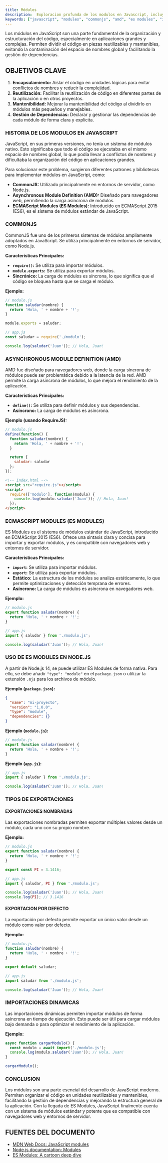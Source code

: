 ```yaml
---
title: Módulos
description:  Exploracion profunda de los modulos en Javascript, incluyendo CommonJS, AMD, y ES Modules.
keywords: ["javascript", "modules", "commonjs", "amd", "es modules", "import", "export"]
---
```


Los módulos en JavaScript son una parte fundamental de la organización y estructuración del código, especialmente en aplicaciones grandes y complejas. Permiten dividir el código en piezas reutilizables y mantenibles, evitando la contaminación del espacio de nombres global y facilitando la gestión de dependencias.

## OBJETIVOS CLAVE

1.  **Encapsulamiento:** Aislar el código en unidades lógicas para evitar conflictos de nombres y reducir la complejidad.
2.  **Reutilización:** Facilitar la reutilización de código en diferentes partes de la aplicación o en otros proyectos.
3.  **Mantenibilidad:** Mejorar la mantenibilidad del código al dividirlo en módulos más pequeños y manejables.
4.  **Gestión de Dependencias:** Declarar y gestionar las dependencias de cada módulo de forma clara y explícita.

### HISTORIA DE LOS MODULOS EN JAVASCRIPT

JavaScript, en sus primeras versiones, no tenía un sistema de módulos nativo. Esto significaba que todo el código se ejecutaba en el mismo espacio de nombres global, lo que podía llevar a conflictos de nombres y dificultaba la organización del código en aplicaciones grandes.

Para solucionar este problema, surgieron diferentes patrones y bibliotecas para implementar módulos en JavaScript, como:

*   **CommonJS:** Utilizado principalmente en entornos de servidor, como Node.js.
*   **Asynchronous Module Definition (AMD):** Diseñado para navegadores web, permitiendo la carga asíncrona de módulos.
*   **ECMAScript Modules (ES Modules):** Introducido en ECMAScript 2015 (ES6), es el sistema de módulos estándar de JavaScript.

### COMMONJS

CommonJS fue uno de los primeros sistemas de módulos ampliamente adoptados en JavaScript. Se utiliza principalmente en entornos de servidor, como Node.js.

**Características Principales:**

*   **`require()`:** Se utiliza para importar módulos.
*   **`module.exports`:** Se utiliza para exportar módulos.
*   **Sincrónico:** La carga de módulos es síncrona, lo que significa que el código se bloquea hasta que se carga el módulo.

**Ejemplo:**

```javascript
// modulo.js
function saludar(nombre) {
  return 'Hola, ' + nombre + '!';
}

module.exports = saludar;
```

```javascript
// app.js
const saludar = require('./modulo');

console.log(saludar('Juan')); // Hola, Juan!
```

### ASYNCHRONOUS MODULE DEFINITION (AMD)

AMD fue diseñado para navegadores web, donde la carga síncrona de módulos puede ser problemática debido a la latencia de la red. AMD permite la carga asíncrona de módulos, lo que mejora el rendimiento de la aplicación.

**Características Principales:**

*   **`define()`:** Se utiliza para definir módulos y sus dependencias.
*   **Asíncrono:** La carga de módulos es asíncrona.

**Ejemplo (usando RequireJS):**

```javascript
// modulo.js
define(function() {
  function saludar(nombre) {
    return 'Hola, ' + nombre + '!';
  }

  return {
    saludar: saludar
  };
});
```

```html
<!-- index.html -->
<script src="require.js"></script>
<script>
  require(['modulo'], function(modulo) {
    console.log(modulo.saludar('Juan')); // Hola, Juan!
  });
</script>
```

### ECMASCRIPT MODULES (ES MODULES)

ES Modules es el sistema de módulos estándar de JavaScript, introducido en ECMAScript 2015 (ES6). Ofrece una sintaxis clara y concisa para importar y exportar módulos, y es compatible con navegadores web y entornos de servidor.

**Características Principales:**

*   **`import`:** Se utiliza para importar módulos.
*   **`export`:** Se utiliza para exportar módulos.
*   **Estático:** La estructura de los módulos se analiza estáticamente, lo que permite optimizaciones y detección temprana de errores.
*   **Asíncrono:** La carga de módulos es asíncrona en navegadores web.

**Ejemplo:**

```javascript
// modulo.js
export function saludar(nombre) {
  return 'Hola, ' + nombre + '!';
}
```

```javascript
// app.js
import { saludar } from './modulo.js';

console.log(saludar('Juan')); // Hola, Juan!
```

### USO DE ES MODULES EN NODE.JS

A partir de Node.js 14, se puede utilizar ES Modules de forma nativa. Para ello, se debe añadir `"type": "module"` en el `package.json` o utilizar la extensión `.mjs` para los archivos de módulo.

**Ejemplo (`package.json`):**

```json
{
  "name": "mi-proyecto",
  "version": "1.0.0",
  "type": "module",
  "dependencies": {}
}
```

**Ejemplo (`modulo.js`):**

```javascript
// modulo.js
export function saludar(nombre) {
  return 'Hola, ' + nombre + '!';
}
```

**Ejemplo (`app.js`):**

```javascript
// app.js
import { saludar } from './modulo.js';

console.log(saludar('Juan')); // Hola, Juan!
```

### TIPOS DE EXPORTACIONES

#### EXPORTACIONES NOMBRADAS

Las exportaciones nombradas permiten exportar múltiples valores desde un módulo, cada uno con su propio nombre.

**Ejemplo:**

```javascript
// modulo.js
export function saludar(nombre) {
  return 'Hola, ' + nombre + '!';
}

export const PI = 3.1416;
```

```javascript
// app.js
import { saludar, PI } from './modulo.js';

console.log(saludar('Juan')); // Hola, Juan!
console.log(PI); // 3.1416
```

#### EXPORTACION POR DEFECTO

La exportación por defecto permite exportar un único valor desde un módulo como valor por defecto.

**Ejemplo:**

```javascript
// modulo.js
function saludar(nombre) {
  return 'Hola, ' + nombre + '!';
}

export default saludar;
```

```javascript
// app.js
import saludar from './modulo.js';

console.log(saludar('Juan')); // Hola, Juan!
```

### IMPORTACIONES DINAMICAS

Las importaciones dinámicas permiten importar módulos de forma asíncrona en tiempo de ejecución. Esto puede ser útil para cargar módulos bajo demanda o para optimizar el rendimiento de la aplicación.

**Ejemplo:**

```javascript
async function cargarModulo() {
  const modulo = await import('./modulo.js');
  console.log(modulo.saludar('Juan')); // Hola, Juan!
}

cargarModulo();
```

### CONCLUSION

Los módulos son una parte esencial del desarrollo de JavaScript moderno. Permiten organizar el código en unidades reutilizables y mantenibles, facilitando la gestión de dependencias y mejorando la estructura general de la aplicación. Con la llegada de ES Modules, JavaScript finalmente cuenta con un sistema de módulos estándar y potente que es compatible con navegadores web y entornos de servidor.

## FUENTES DEL DOCUMENTO

*   [MDN Web Docs: JavaScript modules](https://developer.mozilla.org/en-US/docs/Web/JavaScript/Guide/Modules)
*   [Node.js documentation: Modules](https://nodejs.org/api/modules.html)
*   [ES Modules: A cartoon deep dive](https://hacks.mozilla.org/2018/03/es-modules-a-cartoon-deep-dive/)
